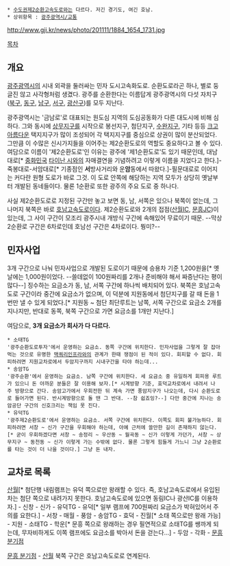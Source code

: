  * [[수도권제2순환고속도로]]와는 다르다. 저긴 경기도, 여긴 호남.
 * 상위항목 : [[광주광역시/교통]]

http://www.gji.kr/news/photo/201111/1884_1654_1731.jpg

[[목차]]
== 개요 ==
[[광주광역시]]의 시내 외곽을 둘러싸는 민자 도시고속화도로. 순환도로라곤 하나, 별로 둥글진 않고 사각형처럼 생겼다. 광주를 순환한다는 이름답게 광주광역시의 다섯 자치구([[북구(광주)|북구]], [[동구(광주)|동구]], [[남구(광주)|남구]], [[서구(광주)|서구]], [[광산구]])를 모두 지난다.

광주광역시는 '금남로'로 대표되는 원도심 지역의 도심공동화가 다른 대도시에 비해 심하다. 그와 동시에 [[상무지구]]를 시작으로 봉선지구, 첨단지구, [[수완지구]], 기타 등등 [[크고 아름답다|크고 아름다운]] 택지지구가 많이 조성되어 각 택지지구를 중심으로 상권이 많이 분산되었다. 그만큼 이 수많은 신시가지들을 이어주는 제2순환도로의 역할도 중요하다고 볼 수 있다. 여담으로 이름이 '제2순환도로'인 이유는 광주에 '제1순환도로'도 있기 때문인데, 대남대로[* [[중화민국]] [[타이난 시]]와의 자매결연을 기념하려고 이렇게 이름을 지었다고 한다.]-죽봉대로-서암대로[* 기종점인 '''서'''방사거리와 운'''암'''동에서 따왔다.]-필문대로로 이어지는 커다란 원형 도로가 바로 그것. 이 도로 안쪽에 해당하는 지역 모두가 상당히 옛날부터 개발된 동네들이다. 물론 1순환로 또한 광주의 주요 도로 중 하나다.

사실 제2순환도로로 지정된 구간만 놓고 보면 동, 남, 서쪽은 있으나 북쪽이 없는데, 그 나머지 북쪽은 바로 [[호남고속도로]]이다. 제2순환도로와 2개의 접점([[산월IC]], [[문흥JC]])이 있는데, 그 사이 구간이 모조리 광주시내 개방식 구간에 속해있어 무료이기 때문. --막상 2순환로 구간은 6차로인데 호남선 구간은 4차로이다. 뭥미?--

== 민자사업 ==
3개 구간으로 나눠 민자사업으로 개발된 도로이기 때문에 승용차 기준 1,200원을[* 옛날에는 1,000원이었다. --쓸데없이 100원짜리를 2개나 준비해야 해서 짜증난다는 평이 많다--] 징수하는 요금소가 동, 남, 서쪽 구간에 하나씩 배치되어 있다. 북쪽은 호남고속도로 구간이라 중간에 요금소가 없으며, 이 덕분에 지원동에서 첨단지구를 갈 때 돈을 1번만 낼 수 있게 되었다.[* 지원동 ~ 첨단 최단루트는 남쪽, 서쪽 구간으로 요금소 2개를 지나지만, 반대로 동쪽, 북쪽 구간으로 가면 요금소를 1개만 지난다.]

여담으로, '''3개 요금소가 회사가 다 다르다.''' 

 * 소태TG
 '광주순환도로투자'에서 운영하는 요금소. 동쪽 구간에 위치한다. 민자사업을 그렇게 잘 잡아먹는 것으로 유명한 [[맥쿼리]]인프라와의 관계가 한때 쟁점이 된 적이 있다. 회피할 수 없다. 회피하려면 지원교차로에서 두암지구까지 시내구간을 타야 하는데...
 * 송암TG
 '광주순환'에서 운영하는 요금소. 남쪽 구간에 위치한다. 세 요금소 중 유일하게 회피용 루트가 있으니 돈 아까운 분들은 잘 이용해 보자.[* 시계방향 기준, 효덕교차로에서 내려서 나주 방향으로 간다. 송암고가에서 우회전한 뒤 계속 가면 풍암지구가 나오는데, 다시 순환도로로 들어가면 된다. 반시계방향으로 돌 땐 그 반대. --참 쉽죠잉?--] 다만 중간에 지나는 송암공단 구간의 신호크리는 책임 못 진다.
 * 유덕TG
 '광주제2순환도로'에서 운영하는 요금소. 서쪽 구간에 위치한다. 이쪽도 회피 불가능하다. 회피하려면 서창 ~ 신가 구간을 우회해야 하는데, 아예 근처에 쓸만한 길이 존재하지 않는다.[* 굳이 우회하겠다면 서창 ~ 송정리 ~ 우산동 ~ 월곡동 ~ 신가 이렇게 가던가, 서창 ~ 상무지구 ~ 동천동 ~ 신가 이렇게 가는 수밖에 없다. 물론 그렇게 힘들게 가느니 그냥 2순환로를 타는 것이 더 나을 것이다.] 그냥 돈 내자.

== 교차로 목록 ==
[[산월IC|산월]][* 첨단행 내림램프는 유덕 쪽으로만 왕래할 수 있다. 즉, 호남고속도로에서 유입된 차는 첨단 쪽으로 내려가지 못한다. 호남고속도로에 있으면 동림IC나 광산IC를 이용하자.] - 신창 - 신가 - 유덕TG - 유덕[* 일부 램프에 700원짜리 요금소가 박혀있어서 주의를 요한다.] - 서창 - 매월 - 풍암 - 송암TG - 효덕 - 진월[* 소태 쪽으로만 왕래 가능] - 지원 - 소태TG - 학운[* 문흥 쪽으로 왕래하는 경우 필연적으로 소태TG를 쌩까게 되는데, 무자비하게도 이쪽 램프에도 요금소를 박아서 돈을 걷는다...] - 두암 - 각화 - [[문흥JC|문흥 분기점]]

[[문흥JC|문흥 분기점]] - [[산월IC|산월]] 북쪽 구간은 호남고속도로로 연계된다.
